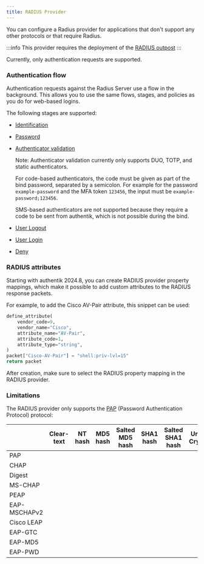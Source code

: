 ```yaml
---
title: RADIUS Provider
---
```



You can configure a Radius provider for applications that don't support any other protocols or that require Radius.

:::info
This provider requires the deployment of the [RADIUS outpost](../../outposts/index.mdx)
:::

Currently, only authentication requests are supported.

### Authentication flow

Authentication requests against the Radius Server use a flow in the background. This allows you to use the same flows, stages, and policies as you do for web-based logins.

The following stages are supported:

- [Identification](../../flows-stages/stages/identification/index.mdx)
- [Password](../../flows-stages/stages/password/index.md)
- [Authenticator validation](../../flows-stages/stages/authenticator_validate/index.mdx)

    Note: Authenticator validation currently only supports DUO, TOTP, and static authenticators.

    For code-based authenticators, the code must be given as part of the bind password, separated by a semicolon. For example for the password `example-password` and the MFA token `123456`, the input must be `example-password;123456`.

    SMS-based authenticators are not supported because they require a code to be sent from authentik, which is not possible during the bind.

- [User Logout](../../flows-stages/stages/user_logout.md)
- [User Login](../../flows-stages/stages/user_login/index.md)
- [Deny](../../flows-stages/stages/deny.md)

### RADIUS attributes

Starting with authentik 2024.8, you can create RADIUS provider property mappings, which make it possible to add custom attributes to the RADIUS response packets.

For example, to add the Cisco AV-Pair attribute, this snippet can be used:

```python
define_attribute(
    vendor_code=9,
    vendor_name="Cisco",
    attribute_name="AV-Pair",
    attribute_code=1,
    attribute_type="string",
)
packet["Cisco-AV-Pair"] = "shell:priv-lvl=15"
return packet
```

After creation, make sure to select the RADIUS property mapping in the RADIUS provider.

### Limitations

The RADIUS provider only supports the [PAP](https://en.wikipedia.org/wiki/Password_Authentication_Protocol) (Password Authentication Protocol) protocol:

|              | Clear-text      | NT hash         | MD5 hash        | Salted MD5 hash | SHA1 hash       | Salted SHA1 hash | Unix Crypt      |
| ------------ | --------------- | --------------- | --------------- | --------------- | --------------- | ---------------- | --------------- |
| PAP          | <Check></Check> | <Check></Check> | <Check></Check> | <Check></Check> | <Check></Check> | <Check></Check>  | <Check></Check> |
| CHAP         | <Check></Check> | <X></X>         | <X></X>         | <X></X>         | <X></X>         | <X></X>          | <X></X>         |
| Digest       | <Check></Check> | <X></X>         | <X></X>         | <X></X>         | <X></X>         | <X></X>          | <X></X>         |
| MS-CHAP      | <Check></Check> | <Check></Check> | <X></X>         | <X></X>         | <X></X>         | <X></X>          | <X></X>         |
| PEAP         | <Check></Check> | <Check></Check> | <X></X>         | <X></X>         | <X></X>         | <X></X>          | <X></X>         |
| EAP-MSCHAPv2 | <Check></Check> | <Check></Check> | <X></X>         | <X></X>         | <X></X>         | <X></X>          | <X></X>         |
| Cisco LEAP   | <Check></Check> | <Check></Check> | <X></X>         | <X></X>         | <X></X>         | <X></X>          | <X></X>         |
| EAP-GTC      | <Check></Check> | <Check></Check> | <Check></Check> | <Check></Check> | <Check></Check> | <Check></Check>  | <Check></Check> |
| EAP-MD5      | <Check></Check> | <X></X>         | <X></X>         | <X></X>         | <X></X>         | <X></X>          | <X></X>         |
| EAP-PWD      | <Check></Check> | <X></X>         | <X></X>         | <X></X>         | <X></X>         | <Check></Check>  | <Check></Check> |
